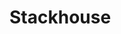 
# Stackhouse

<ProjectDetails
  region="Reach"
  house="House Stackhouse"
  type="Keep"
  status="Abandoned"
  warp="/warp stackhouse"
  projectLead="chep4007, ContraBlonde"
  dateStarted="June 6, 2021"
  dateCompleted="Invalid Date"
/>
